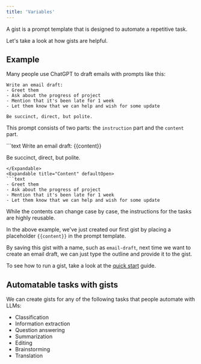 ```yaml
---
title: 'Variables'
---
```


A gist is a prompt template that is designed to automate a repetitive task.

Let's take a look at how gists are helpful.

## Example

Many people use ChatGPT to draft emails with prompts like this:
```text
Write an email draft:
- Greet them
- Ask about the progress of project
- Mention that it's been late for 1 week
- Let them know that we can help and wish for some update

Be succinct, direct, but polite.
```

This prompt consists of two parts: the `instruction` part and the `content` part.

<Expandable title="Instruction" defaultOpen>
```text
Write an email draft:
{{content}}

Be succinct, direct, but polite.
```
</Expandable>
<Expandable title="Content" defaultOpen>
```text
- Greet them
- Ask about the progress of project
- Mention that it's been late for 1 week
- Let them know that we can help and wish for some update
```
</Expandable>

While the contents can change case by case, the instructions for the tasks are highly reusable. 

In the above example, we've just created our first gist by placing a placeholder `{{content}}` in the prompt template.

By saving this gist with a name, such as `email-draft`, next time we want to create an email draft, we can just type the outline and provide it to the gist.

To see how to run a gist, take a look at the [quick start](/quickstart) guide.

## Automatable tasks with gists
We can create gists for any of the following tasks that people automate with LLMs:

- Classification
- Information extraction
- Question answering
- Summarization
- Editing
- Brainstorming
- Translation
